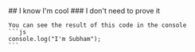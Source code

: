 
<MDXToPDFConverter>
## I know I'm cool
### I don't need to prove it

    You can see the result of this code in the console
    ```js
    console.log("I'm Subham");
    ```



</MDXToPDFConverter>